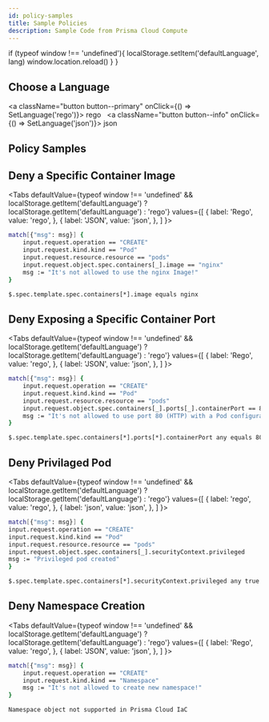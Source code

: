 ```yaml
---
id: policy-samples
title: Sample Policies
description: Sample Code from Prisma Cloud Compute
---
```



  if (typeof window !== 'undefined'){
    localStorage.setItem('defaultLanguage', lang)
    window.location.reload()
  }
}

## Choose a Language

<a className="button button--primary" onClick={() => SetLanguage('rego')}>
rego
</a>&nbsp;
<a className="button button--info" onClick={() => SetLanguage('json')}>
json
</a>&nbsp;

## Policy Samples

## Deny a Specific Container Image

<Tabs
defaultValue={typeof window !== 'undefined' && localStorage.getItem('defaultLanguage') ? localStorage.getItem('defaultLanguage') : 'rego'}
values={[
{ label: 'Rego', value: 'rego', },
{ label: 'JSON', value: 'json', },
]
}>
<TabItem value="rego">

```bash
match[{"msg": msg}] {
    input.request.operation == "CREATE"
    input.request.kind.kind == "Pod"
    input.request.resource.resource == "pods"
    input.request.object.spec.containers[_].image == "nginx"
    msg := "It's not allowed to use the nginx Image!"
}
```

</TabItem>

<TabItem value="json">

```bash
$.spec.template.spec.containers[*].image equals nginx
```

</TabItem>
</Tabs>

## Deny Exposing a Specific Container Port

<Tabs
defaultValue={typeof window !== 'undefined' && localStorage.getItem('defaultLanguage') ? localStorage.getItem('defaultLanguage') : 'rego'}
values={[
{ label: 'Rego', value: 'rego', },
{ label: 'JSON', value: 'json', },
]
}>
<TabItem value="rego">

```bash
match[{"msg": msg}] {
    input.request.operation == "CREATE"
    input.request.kind.kind == "Pod"
    input.request.resource.resource == "pods"
    input.request.object.spec.containers[_].ports[_].containerPort == 80
    msg := "It's not allowed to use port 80 (HTTP) with a Pod configuration!"
}
```

</TabItem>

<TabItem value="json">

```bash
$.spec.template.spec.containers[*].ports[*].containerPort any equals 80
```

</TabItem>
</Tabs>

## Deny Privilaged Pod

<Tabs
defaultValue={typeof window !== 'undefined' && localStorage.getItem('defaultLanguage') ? localStorage.getItem('defaultLanguage') : 'rego'}
values={[
{ label: 'rego', value: 'rego', },
{ label: 'json', value: 'json', },
]
}>
<TabItem value="rego">

```bash
match[{"msg": msg}] {
input.request.operation == "CREATE"
input.request.kind.kind == "Pod"
input.request.resource.resource == "pods"
input.request.object.spec.containers[_].securityContext.privileged
msg := "Privileged pod created"
}
```

</TabItem>

<TabItem value="json">

```bash
$.spec.template.spec.containers[*].securityContext.privileged any true
```

</TabItem>

</Tabs>


## Deny Namespace Creation

<Tabs
defaultValue={typeof window !== 'undefined' && localStorage.getItem('defaultLanguage') ? localStorage.getItem('defaultLanguage') : 'rego'}
values={[
{ label: 'Rego', value: 'rego', },
{ label: 'JSON', value: 'json', },
]
}>
<TabItem value="rego">

```bash
match[{"msg": msg}] {
    input.request.operation == "CREATE"
    input.request.kind.kind == "Namespace"
    msg := "It's not allowed to create new namespace!"
}
```

</TabItem>

<TabItem value="json">

```bash
Namespace object not supported in Prisma Cloud IaC
```

</TabItem>
</Tabs>